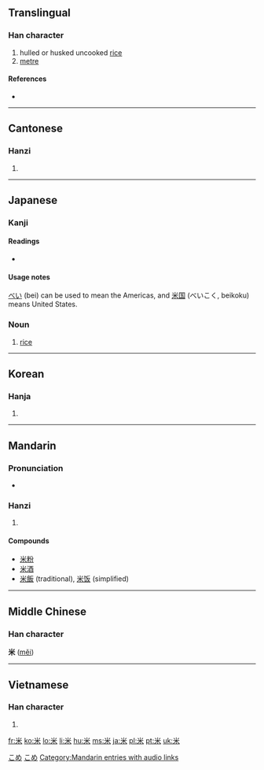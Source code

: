 ==Translingual==

===Han character===
{{Han char|rn=119|rad=米|as=00|sn=6|four=9090<sub>4</sub>|canj=火木 (FD)}}

# hulled or husked uncooked [[rice]]
# [[metre]]

====References====
* {{Han ref|kx=0906.310|dkj=26832|dj=1331.280|hdz=53141.010|uh=7C73|ud=31859|bh=A6CC|bd=42700}}

----

==Cantonese==

===Hanzi===
{{yue-hanzi|jyut=|y=mai5}}

# {{defn|Cantonese|sort=米00}}

----

==Japanese==

===Kanji===
{{ja-kanji|grade=2|rs=米00}}

====Readings====
* {{ja-readings|on=[[べい]] (bei), [[まい]] (mai), [[め]] (me)|kun=[[こめ]] (kome), [[よね]] (yone), [[メートル]] (mētoru)}}

====Usage notes====
[[べい]] (bei) can be used to mean the Americas, and [[米国]] (べいこく, beikoku) means United States.

===Noun===
{{ja-noun|k|hira=こめ|rom=kome|hidx=こめ}}

# [[rice]]

[[Category:1000 Japanese basic words|こめ]]
[[Category:ja:Grains|こめ]]

----

==Korean==

===Hanja===
{{ko-hanja|hangeul=미|eumhun=|rv=mi|mr=mi|y=mi}}

# {{defn|Korean|sort=米00}}

----

==Mandarin==

===Pronunciation===
*{{audio|zh-mǐ.ogg|audio}}

===Hanzi===
{{cmn-hanzi|pin=[[mǐ]] ([[mi3]]), [[zá]] ([[za2]])|wg=mi<sup>3</sup>, tsa<sup>2</sup>}}

# {{defn|Mandarin|sort=米00}}

====Compounds====
*[[米粉]]
*[[米酒]]
*[[米飯]] (traditional), [[米饭]] (simplified)

[[Category:Mandarin entries with audio links]]

----

==Middle Chinese==
===Han character===
'''米''' ([[měi]])

----

==Vietnamese==

===Han character===
{{vi-hantu|[[mễ]], [[mè]]|rs=米00}}

# {{defn|Vietnamese|sort=米00}}

[[fr:米]]
[[ko:米]]
[[lo:米]]
[[li:米]]
[[hu:米]]
[[ms:米]]
[[ja:米]]
[[pl:米]]
[[pt:米]]
[[uk:米]]